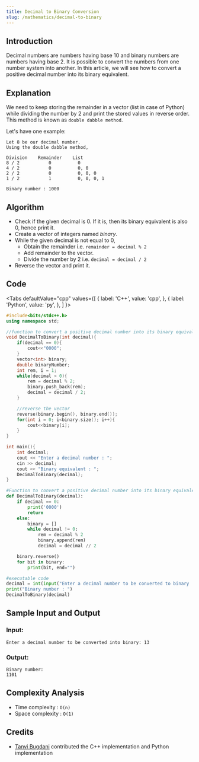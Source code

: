 ```yaml
---
title: Decimal to Binary Conversion
slug: /mathematics/decimal-to-binary
---
```


## Introduction

Decimal numbers are numbers having base 10 and binary numbers are numbers having base 2.
It is possible to convert the numbers from one number system into another.
In this article, we will see how to convert a positive decimal number into its binary equivalent.

## Explanation

We need to keep storing the remainder in a vector (list in case of Python) while dividing the number by 2 and print the stored values in reverse order.
This method is known as `double dabble method`.

Let's have one example:
```
Let 8 be our decimal number.
Using the double dabble method,

Division    Remainder    List
8 / 2           0          0
4 / 2           0          0, 0
2 / 2           0          0, 0, 0
1 / 2           1          0, 0, 0, 1

Binary number : 1000
```

## Algorithm

- Check if the given decimal is 0. If it is, then its binary equivalent is also 0, hence print it.
- Create a vector of integers named _binary_.
- While the given decimal is not equal to 0,
    - Obtain the remainder i.e. `remainder = decimal % 2`
    - Add remainder to the vector.
    - Divide the number by 2 i.e. `decimal = decimal / 2`
- Reverse the vector and print it.

## Code


<Tabs
  defaultValue="cpp"
  values={[
    { label: 'C++', value: 'cpp', },
    { label: 'Python', value: 'py', },
  ]
}>
<TabItem value="cpp">

```cpp
#include<bits/stdc++.h>
using namespace std;

//function to convert a positive decimal number into its binary equivalent
void DecimalToBinary(int decimal){
	if(decimal == 0){
		cout<<"0000";
	}
	vector<int> binary;
	double binaryNumber;
	int rem, i = 1;
	while(decimal > 0){
		rem = decimal % 2;
		binary.push_back(rem);
		decimal = decimal / 2;
	}

	//reverse the vector
	reverse(binary.begin(), binary.end());
	for(int i = 0; i<binary.size(); i++){
		cout<<binary[i];
	}
}

int main(){
	int decimal;
	cout << "Enter a decimal number : ";
	cin >> decimal;
	cout << "Binary equivalent : ";
	DecimalToBinary(decimal);
}
```

</TabItem>
<TabItem value="py">

```py
#Function to convert a positive decimal number into its binary equivalent
def DecimalToBinary(decimal):
    if decimal == 0:
        print('0000')
        return
    else:
        binary = []
        while decimal != 0:
            rem = decimal % 2
            binary.append(rem)
            decimal = decimal // 2

    binary.reverse()
    for bit in binary:
        print(bit, end="")

#executable code
decimal = int(input("Enter a decimal number to be converted to binary : "))
print("Binary number : ")
DecimalToBinary(decimal)
```

</TabItem>
</Tabs>

## Sample Input and Output

### Input:

```
Enter a decimal number to be converted into binary: 13
```

### Output:

```
Binary number:
1101
```

## Complexity Analysis

- Time  complexity : `O(n)`
- Space complexity : `O(1)`

## Credits

- [Tanvi Bugdani](https://github.com/tanvi355) contributed the C++ implementation and Python implementation
